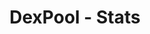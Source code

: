 ---
title: 'DexPool - Stats'
openapi: '/en/api-reference/openapi-en.json GET /dexpools/{chain}/{tokenAddress}/{poolAddress}/stats'
---